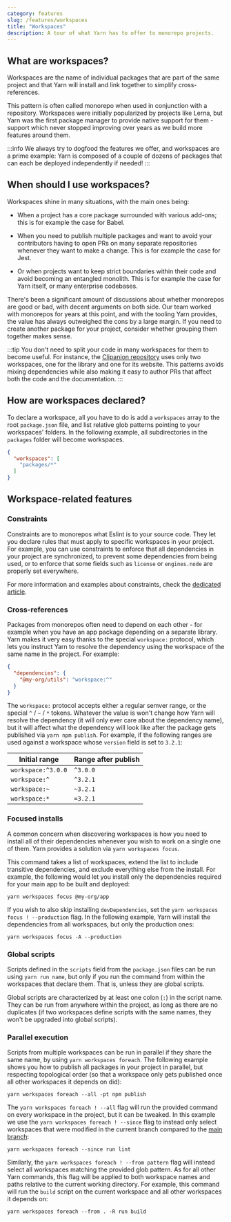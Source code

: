 ```yaml
---
category: features
slug: /features/workspaces
title: "Workspaces"
description: A tour of what Yarn has to offer to monorepo projects.
---
```


## What are workspaces?

Workspaces are the name of individual packages that are part of the same project and that Yarn will install and link together to simplify cross-references.

This pattern is often called monorepo when used in conjunction with a repository. Workspaces were initially popularized by projects like Lerna, but Yarn was the first package manager to provide native support for them - support which never stopped improving over years as we build more features around them.

:::info
We always try to dogfood the features we offer, and workspaces are a prime example: Yarn is composed of a couple of dozens of packages that can each be deployed independently if needed!
:::

## When should I use workspaces?

Workspaces shine in many situations, with the main ones being:

- When a project has a core package surrounded with various add-ons; this is for example the case for Babel.

- When you need to publish multiple packages and want to avoid your contributors having to open PRs on many separate repositories whenever they want to make a change. This is for example the case for Jest.

- Or when projects want to keep strict boundaries within their code and avoid becoming an entangled monolith. This is for example the case for Yarn itself, or many enterprise codebases.

There's been a significant amount of discussions about whether monorepos are good or bad, with decent arguments on both side. Our team worked with monorepos for years at this point, and with the tooling Yarn provides, the value has always outweighed the cons by a large margin. If you need to create another package for your project, consider whether grouping them together makes sense.

:::tip
You don't need to split your code in many workspaces for them to become useful. For instance, the [Clipanion repository](https://github.com/arcanis/clipanion) uses only two workspaces, one for the library and one for its website. This patterns avoids mixing dependencies while also making it easy to author PRs that affect both the code and the documentation.
:::

## How are workspaces declared?

To declare a workspace, all you have to do is add a `workspaces` array to the root `package.json` file, and list relative glob patterns pointing to your workspaces' folders. In the following example, all subdirectories in the `packages` folder will become workspaces.

```json
{
  "workspaces": [
    "packages/*"
  ]
}
```

## Workspace-related features

### Constraints

Constraints are to monorepos what Eslint is to your source code. They let you declare rules that must apply to specific workspaces in your project. For example, you can use constraints to enforce that all dependencies in your project are synchronized, to prevent some dependencies from being used, or to enforce that some fields such as `license` or `engines.node` are properly set everywhere.

For more information and examples about constraints, check the [dedicated article](/features/constraints).

### Cross-references

Packages from monorepos often need to depend on each other - for example when you have an app package depending on a separate library. Yarn makes it very easy thanks to the special `workspace:` protocol, which lets you instruct Yarn to resolve the dependency using the workspace of the same name in the project. For example:

```json
{
  "dependencies": {
    "@my-org/utils": "workspace:^"
  }
}
```

The `workspace:` protocol accepts either a regular semver range, or the special `^` / `~` / `*` tokens. Whatever the value is won't change how Yarn will resolve the dependency (it will only ever care about the dependency name), but it will affect what the dependency will look like after the package gets published via `yarn npm publish`. For example, if the following ranges are used against a workspace whose `version` field is set to `3.2.1`:

| Initial range | Range after publish |
| --- | --- |
| `workspace:^3.0.0` | `^3.0.0` |
| `workspace:^` | `^3.2.1` |
| `workspace:~` | `~3.2.1` |
| `workspace:*` | `=3.2.1` |

### Focused installs

A common concern when discovering workspaces is how you need to install all of their dependencies whenever you wish to work on a single one of them. Yarn provides a solution via `yarn workspaces focus`.

This command takes a list of workspaces, extend the list to include transitive dependencies, and exclude everything else from the install. For example, the following would let you install only the dependencies required for your main app to be built and deployed:

```commandline
yarn workspaces focus @my-org/app
```

If you wish to also skip installing `devDependencies`, set the `yarn workspaces focus ! --production` flag. In the following example, Yarn will install the dependencies from all workspaces, but only the production ones:

```commandline
yarn workspaces focus -A --production
```

### Global scripts

Scripts defined in the `scripts` field from the `package.json` files can be run using `yarn run name`, but only if you run the command from within the workspaces that declare them. That is, unless they are global scripts.

Global scripts are characterized by at least one colon (`:`) in the script name. They can be run from anywhere within the project, as long as there are no duplicates (if two workspaces define scripts with the same names, they won't be upgraded into global scripts).

### Parallel execution

Scripts from multiple workspaces can be run in parallel if they share the same name, by using `yarn workspaces foreach`. The following example shows you how to publish all packages in your project in parallel, but respecting topological order (so that a workspace only gets published once all other workspaces it depends on did):

```commandline
yarn workspaces foreach --all -pt npm publish
```

The `yarn workspaces foreach ! --all` flag will run the provided command on every workspace in the project, but it can be tweaked. In this example we use the `yarn workspaces foreach ! --since` flag to instead only select workspaces that were modified in the current branch compared to the [main branch](/):

```commandline
yarn workspaces foreach --since run lint
```

Similarly, the `yarn workspaces foreach ! --from pattern` flag will instead select all workspaces matching the provided glob pattern. As for all other Yarn commands, this flag will be applied to both workspace names and paths relative to the current working directory. For example, this command will run the `build` script on the current workspace and all other workspaces it depends on:

```commandline
yarn workspaces foreach --from . -R run build
```
